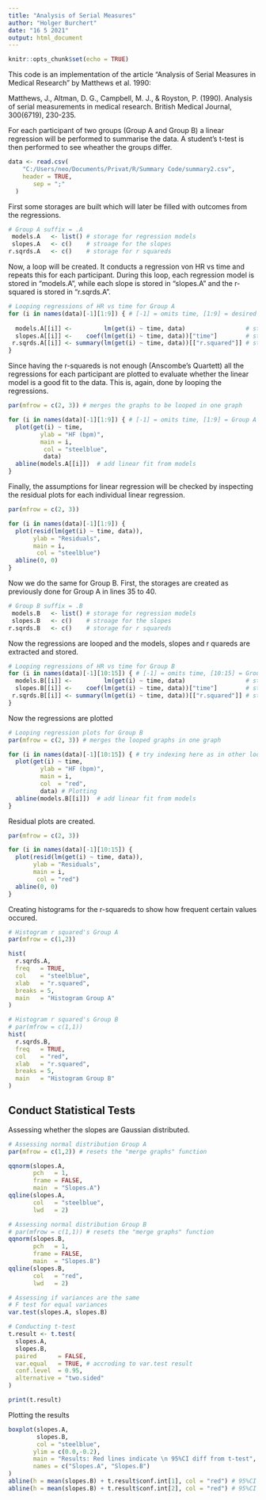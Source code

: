 ```yaml
---
title: "Analysis of Serial Measures"
author: "Holger Burchert"
date: "16 5 2021"
output: html_document
---
```


```r
knitr::opts_chunk$set(echo = TRUE)
```

This code is an implementation of the article "Analysis of Serial Measures in 
Medical Research" by Matthews et al. 1990: 

Matthews, J., Altman, D. G., Campbell, M. J., & Royston, P. (1990). Analysis of
serial measurements in medical research. British Medical Journal, 300(6719), 230-235.

For each participant of two groups (Group A and Group B) a linear regression 
will be performed to summarise the data. A student's t-test is then performed
to see wheather the groups differ. 

```r
data <- read.csv(
    "C:/Users/neo/Documents/Privat/R/Summary Code/summary2.csv",
    header = TRUE,
       sep = ";"
  )
```

First some storages are built which will later be filled with outcomes from the
regressions. 

```r
# Group A suffix = .A 
 models.A   <- list() # storage for regression models  
 slopes.A   <- c()    # stroage for the slopes 
r.sqrds.A   <- c()    # storage for r squareds
```

Now, a loop will be created. It conducts a regression von HR vs time and 
repeats this for each participant. During this loop, each regression model 
is stored in "models.A", while each slope is stored in "slopes.A" and the 
r-squared is stored in "r.sqrds.A". 

```r
# Looping regressions of HR vs time for Group A
for (i in names(data)[-1][1:9]) { # [-1] = omits time, [1:9] = desired columns  
  
  models.A[[i]] <-         lm(get(i) ~ time, data)                 # store model
  slopes.A[[i]] <-    coef(lm(get(i) ~ time, data))["time"]        # store slope
 r.sqrds.A[[i]] <- summary(lm(get(i) ~ time, data))[["r.squared"]] # store r^2
}
```

Since having the r-squareds is not enough (Anscombe's Quartett) all the
regressions for each participant are plotted to evaluate whether the linear
model is a good fit to the data. This is, again, done by looping the 
regressions. 

```r
par(mfrow = c(2, 3)) # merges the graphs to be looped in one graph

for (i in names(data)[-1][1:9]) { # [-1] = omits time, [1:9] = Group A 
  plot(get(i) ~ time,
         ylab = "HF (bpm)",
         main = i, 
          col = "steelblue",
          data) 
  abline(models.A[[i]])  # add linear fit from models
}
```

Finally, the assumptions for linear regression will be checked by inspecting 
the residual plots for each individual linear regression.  

```r
par(mfrow = c(2, 3))

for (i in names(data)[-1][1:9]) {
  plot(resid(lm(get(i) ~ time, data)),
       ylab = "Residuals",
       main = i,
        col = "steelblue")
  abline(0, 0)
}
```



Now we do the same for Group B. First, the storages are created as previously
done for Group A in lines 35 to 40.

```r
# Group B suffix = .B
 models.B   <- list() # storage for regression models  
 slopes.B   <- c()    # stroage for the slopes 
r.sqrds.B   <- c()    # storage for r squareds
```

Now the regressions are looped and the models, slopes and r quareds are 
extracted and stored.

```r
# Looping regressions of HR vs time for Group B
for (i in names(data)[-1][10:15]) { # [-1] = omits time, [10:15] = Group B                   
  models.B[[i]] <-         lm(get(i) ~ time, data)                 # store model
  slopes.B[[i]] <-    coef(lm(get(i) ~ time, data))["time"]        # store slope
 r.sqrds.B[[i]] <- summary(lm(get(i) ~ time, data))[["r.squared"]] # store r^2
}
```

Now the regressions are plotted 

```r
# Looping regression plots for Group B
par(mfrow = c(2, 3)) # merges the looped graphs in one graph

for (i in names(data)[-1][10:15]) { # try indexing here as in other loops
  plot(get(i) ~ time,
         ylab = "HF (bpm)",
         main = i, 
         col  = "red",
         data) # Plotting
  abline(models.B[[i]])  # add linear fit from models
}
```

Residual plots are created.

```r
par(mfrow = c(2, 3))

for (i in names(data)[-1][10:15]) {
  plot(resid(lm(get(i) ~ time, data)),
       ylab = "Residuals",
       main = i,
        col = "red")
  abline(0, 0)
}
```

Creating histograms for the r-squareds to show how frequent certain values 
occured. 

```r
# Histogram r squared's Group A
par(mfrow = c(1,2))

hist(
  r.sqrds.A,
  freq   = TRUE,
  col    = "steelblue",
  xlab   = "r.squared",
  breaks = 5,
  main   = "Histogram Group A"
)

# Histogram r squared's Group B
# par(mfrow = c(1,1))
hist(
  r.sqrds.B,
  freq   = TRUE,
  col    = "red",
  xlab   = "r.squared",
  breaks = 5,
  main   = "Histogram Group B"
)
```

## Conduct Statistical Tests

Assessing whether the slopes are Gaussian distributed. 

```r
# Assessing normal distribution Group A
par(mfrow = c(1,2)) # resets the "merge graphs" function

qqnorm(slopes.A,
       pch   = 1,
       frame = FALSE,
       main  = "Slopes.A")
qqline(slopes.A,
       col   = "steelblue",
       lwd   = 2)

# Assessing normal distribution Group B
# par(mfrow = c(1,1)) # resets the "merge graphs" function
qqnorm(slopes.B,
       pch   = 1,
       frame = FALSE,
       main  = "Slopes.B")
qqline(slopes.B,
       col   = "red",
       lwd   = 2)
```

```r
# Assessing if variances are the same
# F test for equal variances 
var.test(slopes.A, slopes.B)
```

```r
# Conducting t-test
t.result <- t.test(
  slopes.A,
  slopes.B,
  paired      = FALSE,
  var.equal   = TRUE, # accroding to var.test result
  conf.level  = 0.95,
  alternative = "two.sided"
)

print(t.result)
```

Plotting the results 

```r
boxplot(slopes.A, 
        slopes.B, 
        col = "steelblue",
       ylim = c(0.0,-0.2),
       main = "Results: Red lines indicate \n 95%CI diff from t-test",
       names = c("Slopes.A", "Slopes.B")
)
abline(h = mean(slopes.B) + t.result$conf.int[1], col = "red") # 95%CI low. lim
abline(h = mean(slopes.B) + t.result$conf.int[2], col = "red") # 95%CI upp. lim
```